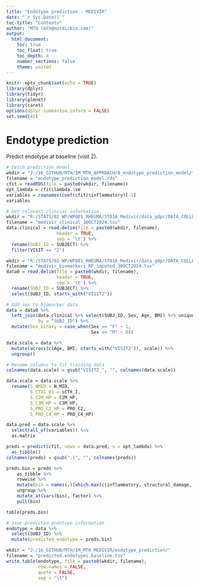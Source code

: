 ```yaml
---
title: "Endotype prediction - MEDIVIR"
date: "`r Sys.Date()`"
toc-title: "Contents"
author: "MTH (mth@nordicbio.com)"
output:
  html_document:
    toc: true
    toc_float: true
    toc_depth: 4
    number_sections: false
    theme: united
---
```


<style>
body {
text-align: justify}
</style>

```r
knitr::opts_chunk$set(echo = TRUE)
library(dplyr)
library(tidyr)
library(glmnet)
library(caret)
options(dplyr.summarise.inform = FALSE)
set.seed(42)
```


# Endotype prediction

Predict endotype at baseline (visit 2).

```r
# Fetch prediction model
wkdir = "J:/16_GITHUB/MTH/IM_MTH_APPROACH/8_endotype_prediction_model/"
filename = "endotype_prediction_model.rds"
cfit = readRDS(file = paste0(wkdir, filename))
opt_lambda = cfit$lambda.1se
variables = rownames(coef(cfit)$inflammatory)[-1]
variables
```


```r
# Get relevant clinical information
wkdir = "R:/STATS/02 WP/WP001_RHEUMA/ST016_Medivir/data_gdpr/DATA_COLLECTED_2024/"
filename = "medivir_clinical_30OCT2024.tsv"
data.clinical = read.delim(file = paste0(wkdir, filename),
                   header = TRUE,
                   sep = '\t') %>%
  rename(SUBJ_ID = SUBJECT) %>%
  filter(VISIT == "2")

wkdir = "R:/STATS/02 WP/WP001_RHEUMA/ST016_Medivir/data_gdpr/DATA_COLLECTED_2024/"
filename = "medivir_biomarkers_RF_imputed_30OCT2024.tsv"
data0 = read.delim(file = paste0(wkdir, filename),
                   header = TRUE,
                   sep = '\t') %>%
  rename(SUBJ_ID = SUBJECT) %>%
  select(SUBJ_ID, starts_with("VISIT2"))

# Add sex to biomarker data
data = data0 %>% 
  left_join(data.clinical %>% select(SUBJ_ID, Sex, Age, BMI) %>% unique, 
            by = "SUBJ_ID") %>%
  mutate(Sex_binary = case_when(Sex == "F" ~ 1,
                                Sex == "M" ~ 0))

data.scale = data %>%
  mutate(across(c(Age, BMI, starts_with("VISIT2")), scale)) %>%
  ungroup()

# Rename columns to fit training data
colnames(data.scale) = gsub("VISIT2_", "", colnames(data.scale))

data.scale = data.scale %>%
  rename(S_NMID = N_MID,
         S_CTXI_01 = sCTX_I,
         S_C2M_HP = C2M_HP,
         S_C3M_HP = C3M_HP,
         S_PRO_C2_HP = PRO_C2,
         S_PRO_C4_HP = PRO_C4_HP)

data.pred = data.scale %>%
  select(all_of(variables)) %>%
  as.matrix

preds = predict(cfit, newx = data.pred, s = opt_lambda) %>%
  as_tibble()
colnames(preds) = gsub(".1", "", colnames(preds))

preds.bin = preds %>%
    as_tibble %>%
    rowwise %>%
    mutate(bin = names(.)[which.max(c(inflammatory, structural_damage, low_turnover))]) %>%
    ungroup %>%
    mutate_at(vars(bin), factor) %>%
    pull(bin)

table(preds.bin)
```

```r
# Save predicted endotype information
endotype = data %>%
  select(SUBJ_ID) %>%
  mutate(predicted_endotype = preds.bin)

wkdir = "J:/16_GITHUB/MTH/IM_MTH_MEDIVIR/endotype_prediction/"
filename = "predicted.endotypes.baseline.tsv"
write.table(endotype, file = paste0(wkdir, filename),
            row.names = FALSE,
            quote = FALSE,
            sep = "\t")
```


